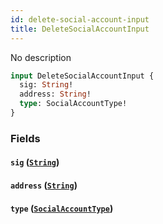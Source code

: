 ```yaml
---
id: delete-social-account-input
title: DeleteSocialAccountInput
---
```



No description

```graphql
input DeleteSocialAccountInput {
  sig: String!
  address: String!
  type: SocialAccountType!
}
```


### Fields

#### `sig` ([`String`](../../references/scalars/string))




#### `address` ([`String`](../../references/scalars/string))




#### `type` ([`SocialAccountType`](../../references/enums/social-account-type))






